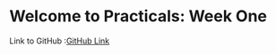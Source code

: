 # Welcome to Practicals: Week One

Link to GitHub :[GitHub Link](https://github.com/NesanNaidoo/Practical-One)
